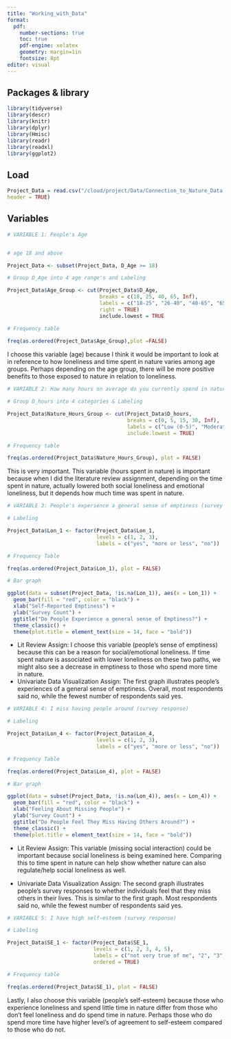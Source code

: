 ```yaml
---
title: "Working_with_Data"
format: 
  pdf:
    number-sections: true
    toc: true
    pdf-engine: xelatex 
    geometry: margin=1in
    fontsize: 8pt
editor: visual
---
```


## Packages & library

```r
library(tidyverse)
library(descr)
library(knitr)
library(dplyr)
library(Hmisc)
library(readr)
library(readxl)
library(ggplot2)
```

## Load

```r
Project_Data = read.csv("/cloud/project/Data/Connection_to_Nature_Data.csv",
header = TRUE)
```

## Variables

```r
# VARIABLE 1: People's Age


# age 18 and above

Project_Data <- subset(Project_Data, D_Age >= 18)

# Group D_Age into 4 age range's and Labeling

Project_Data$Age_Group <- cut(Project_Data$D_Age, 
                              breaks = c(18, 25, 40, 65, Inf), 
                              labels = c("18-25", "26-40", "40-65", "65+"),
                              right = TRUE)
                              include.lowest = TRUE

# Frequency table
                              
freq(as.ordered(Project_Data$Age_Group),plot =FALSE)
```

I choose this variable (age) because I think it would be important to look at in reference to how loneliness and time spent in nature varies among age groups. Perhaps depending on the age group, there will be more positive benefits to those exposed to nature in relation to loneliness.

```r
# VARIABLE 2: How many hours on average do you currently spend in nature per week? 

# Group D_hours into 4 categories & Labeling

Project_Data$Nature_Hours_Group <- cut(Project_Data$D_hours, 
                                       breaks = c(0, 5, 15, 30, Inf),
                                       labels = c("Low (0-5)", "Moderate (6-15)", "High (16-30)", "Very High (30+)"), 
                                       include.lowest = TRUE)

# Frequency table

freq(as.ordered(Project_Data$Nature_Hours_Group), plot = FALSE)
```

This is very important. This variable (hours spent in nature) is important because when I did the literature review assignment, depending on the time spent in nature, actually lowered both social loneliness and emotional loneliness, but it depends how much time was spent in nature.

```r
# VARIABLE 3: People's experience a general sense of emptiness (survey response)

# Labeling

Project_Data$Lon_1 <- factor(Project_Data$Lon_1,
                             levels = c(1, 2, 3),
                             labels = c("yes", "more or less", "no"))

# Frequency Table

freq(as.ordered(Project_Data$Lon_1), plot = FALSE)

# Bar graph

ggplot(data = subset(Project_Data, !is.na(Lon_1)), aes(x = Lon_1)) +
  geom_bar(fill = "red", color = "black") +
  xlab("Self-Reported Emptiness") +
  ylab("Survey Count") +
  ggtitle("Do People Experience a general sense of Emptiness?") +
  theme_classic() +
  theme(plot.title = element_text(size = 14, face = "bold"))
```

-   Lit Review Assign: I choose this variable (people's sense of emptiness) because this can be a reason for social/emotional loneliness. If time spent nature is associated with lower loneliness on these two paths, we might also see a decrease in emptiness to those who spend more time in nature.
-   Univariate Data Visualization Assign: The first graph illustrates people's experiences of a general sense of emptiness. Overall, most respondents said no, while the fewest number of respondents said yes. 

```r
# VARIABLE 4: I miss having people around (survey response)

# Labeling

Project_Data$Lon_4 <- factor(Project_Data$Lon_4,
                             levels = c(1, 2, 3),
                             labels = c("yes", "more or less", "no"))

# Frequency Table

freq(as.ordered(Project_Data$Lon_4), plot = FALSE)

# Bar graph

ggplot(data = subset(Project_Data, !is.na(Lon_4)), aes(x = Lon_4)) +
  geom_bar(fill = "red", color = "black") +
  xlab("Feeling About Missing People") +
  ylab("Survey Count") +
  ggtitle("Do People Feel They Miss Having Others Around?") +
  theme_classic() +
  theme(plot.title = element_text(size = 14, face = "bold"))
```

-   Lit Review Assign: This variable (missing social interaction) could be important because social loneliness is being examined here. Comparing this to time spent in nature can help show whether nature can also regulate/help social loneliness as well.

-   Univariate Data Visualization Assign: The second graph illustrates people's survey responses to whether individuals feel that they miss others in their lives. This is similar to the first graph. Most respondents said no, while the fewest number of respondents said yes. 

```r
# VARIABLE 5: I have high self-esteem (survey response)

# Labeling

Project_Data$SE_1 <- factor(Project_Data$SE_1,
                            levels = c(1, 2, 3, 4, 5),
                            labels = c("not very true of me", "2", "3", "4", "very true of me"),
                            ordered = TRUE)

# Frequency table 

freq(as.ordered(Project_Data$SE_1), plot = FALSE)
```

Lastly, I also choose this variable (people's self-esteem) because those who experience loneliness and spend little time in nature differ from those who don't feel loneliness and do spend time in nature. Perhaps those who do spend more time have higher level's of agreement to self-esteem compared to those who do not.
